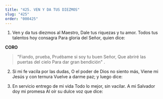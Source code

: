 ```yaml
---
title: "425. VEN Y DA TUS DIEZMOS"
slug: "425"
order: "000425"
---
```

1. Ven y da tus diezmos al Maestro, Dale tus riquezas y tu amor. Todos tus talentos hoy consagra Para gloria del Señor, quien dice:

**CORO**
> "Fiando, prueba,
Pruébame si soy tu buen Señor, Que abriré las puertas del cielo Para dar gran bendición" .

2. Si mi fe vacila por las dudas,
O el poder de Dios no siento más, Viene mi Jesús y con ternura Vuelve a darme paz; y luego dice:

3. En servicio entrego de mi vida Todo lo mejor, sin vacilar.
A mi Salvador doy mi promesa Al oír su dulce voz que dice:
